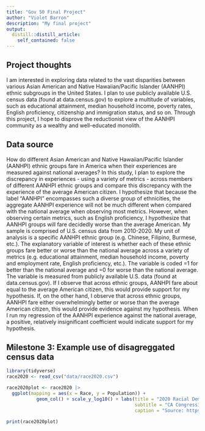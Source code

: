 ```yaml
---
title: "Gov 50 Final Project"
author: "Violet Barron"
description: "My final project"
output:
  distill::distill_article:
    self_contained: false
---
```




## Project thoughts

I am interested in exploring data related to the vast disparities between various Asian American and Native Hawaiian/Pacific Islander (AANHPI) ethnic subgroups in the United States. I plan to use publicly available U.S. census data (found at data.census.gov) to explore a multitude of variables, such as educational attainment, median household income, poverty rates, English proficiency, citizenship and immigration status, and so on. Through this project, I hope to disprove the reductionist view of the AANHPI community as a wealthy and well-educated monolith.

## Data source

How do different Asian American and Native Hawaiian/Pacific Islander (AANHPI) ethnic groups fare in America when their experiences are measured against national averages? In this study, I plan to explore the discrepancy in experiences - using a variety of metrics - across members of different AANHPI ethnic groups and compare this discrepancy with the experience of the average American citizen. I hypothesize that because the label "AANHPI" encompasses such a diverse group of ethnicities, the aggregate AANHPI experience will not be much different when compared with the national average when observing most metrics. However, when observing certain metrics, such as English proficiency, I hypothesize that AANHPI groups will fare decidedly worse than the average American. My sample is comprised of U.S. census data from 2010-2020. My unit of analysis is a specific AANHPI ethnic group (e.g. Chinese, Filipino, Burmese, etc.). The explanatory variable of interest is whether each of these ethnic groups fare better or worse than the national average across a variety of metrics (e.g. educational attainment, median household income, poverty and employment rate, English proficiency, etc.). The variable is coded =1 for better than the national average and =0 for worse than the national average. The variable is measured from publicly available U.S. data (found at data.census.gov). If I observe that across ethnic groups, AANHPI fare about equal to the average American citizen, this would provide support for my hypothesis. If, on the other hand, I observe that across ethnic groups, AANHPI fare either overwhelmingly better or worse than the average American citizen, this would provide evidence against my hypothesis. When I run my regression of the AANHPI experience against the national average, a positive, relatively insignificant coefficient would indicate support for my hypothesis.

## Milestone 3: Example use of disagreggated census data

```r
library(tidyverse)
race2020 <- read_csv("data/race2020.csv")

race2020plot <- race2020 |>
  ggplot(mapping = aes(x = Race, y = Population)) +
           geom_col() + scale_y_log10() + labs(title = "2020 Racial Demographics",
                                               subtitle = "CA Congressional District 12",
                                               caption = "Source: https://data.census.gov/table/DECENNIALPL2020.P1?q=Congressional+District+12+(118th+Congress),+California&tp=false")

print(race2020plot)
```


